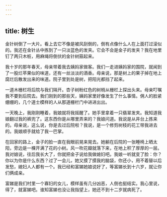 ```yaml
---
---
---
```

title: 树生
---




金针树倒了一大片。看上去它不像是被风刮倒的，倒有点像什么人在上面打过滚似的。我还在金针丛中拣到了一只淡蓝色的发夹。它会不会是金子的发夹？我在地里钉了两只木桩，用麻绳将倒伏的金针树箍起来。

我十岁的那年春天，母亲带着我去姨妈家做客。我们一走进姨妈家的围院，就闻到了一股烂苹果似的味道，还有一丝淡淡的酒香。母亲说，那是树上的果子掉在地上腐烂后散发出来的味道。院子里到处是树，把阳光都挡了起来。

一道木栅栏将后院与我们隔开。杏子树粉红色的树梢从栅栏上探出头来。母亲叮嘱我不要到后院去。我们刚到的那些天，姨妈家里好像发生了什么事情。佣人的脸紧绷绷的，几个道士模样的人从那道栅栏门中进进出出。

一天晚上，我刚刚睡着，我娘就将我摇醒了。她手里拿着一只翡翠发夹。我知道我娘翻过我的裤兜了。这东西你是从哪里弄来的？我娘问道。我说是从井台上拣来的。母亲说，这么说，你是去过后院啦？我说，是一个修剪树枝的花工带我进去的。我娘顺手就给了我一巴掌。

在回家的路上，金子的脸一直在我眼前晃来晃去。她躺在后院的一张睡椅上晒太阳，旁边是一棵开满了花的小树。风一吹花瓣就落下来，在地上积了厚厚的一层。我对娘说，往后我长大了，你就把金子说给我做媳妇吧。我娘一听就变了脸：你？你以为你是什么东西？过了一会儿，她又摸了摸我的脑袋，你还小，用不着替以后发愁，媳妇人人都有一个。我已经和富娣她娘说好了，等富娣长到十六岁，就让你们俩成亲。

富娣是我们村里一个寡妇的女儿，模样虽有几分凶恶，人倒也挺结实。我心里说，得了，就富娣吧。谁知富娣也没让我指望上，她还不到十二岁就病死了。
